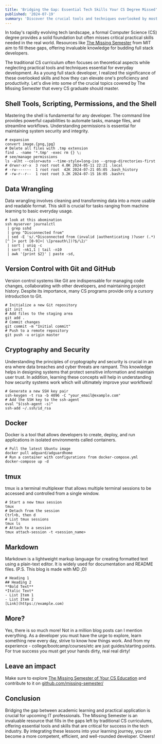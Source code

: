 ```yaml
---
title: 'Bridging the Gap: Essential Tech Skills Your CS Degree Missed'
published: '2024-07-19'
summary: 'Discover the crucial tools and techniques overlooked by most computer science programs. Learn how mastering these skills can supercharge your development career'
---
```


In today's rapidly evolving tech landscape, a formal Computer Science (CS) degree provides a solid foundation but often misses critical practical skills needed in the real world. Resources like [The Missing Semester](https://missing.csail.mit.edu/) from MIT aim to fill these gaps, offering invaluable knowledge for budding full stack developers.

The traditional CS curriculum often focuses on theoretical aspects while neglecting practical tools and techniques essential for everyday development. As a young full stack developer, I realized the significance of these overlooked skills and how they can elevate one's proficiency and productivity. Let's dive into some of the crucial topics covered by The Missing Semester that every CS graduate should master.

## Shell Tools, Scripting, Permissions, and the Shell

Mastering the shell is fundamental for any developer. The command line provides powerful capabilities to automate tasks, manage files, and streamline workflows. Understanding permissions is essential for maintaining system security and integrity.

```
# expansion
convert image.{png,jpg}
# Delete all files with .tmp extension
find . -name '*.tmp' -exec rm {} \;
# see/manage permissions
ls -alht --color=auto --time-style=long-iso --group-directories-first
# drwxr-xr-x  3 root root 4.0K 2024-05-11 22:21 .local
# -rw-------  1 root root  42K 2024-07-21 05:05 .bash_history
# -rw-r--r--  1 root root 3.2K 2024-07-15 16:05 .bashrc
```

## Data Wrangling

Data wrangling involves cleaning and transforming data into a more usable and readable format. This skill is crucial for tasks ranging from machine learning to basic everyday usage.

```
# look at this abomination
ssh myserver journalctl
 | grep sshd
 | grep "Disconnected from"
 | sed -E 's/.*Disconnected from (invalid |authenticating )?user (.*) [^ ]+ port [0-9]+( \[preauth\])?$/\2/'
 | sort | uniq -c
 | sort -nk1,1 | tail -n10
 | awk '{print $2}' | paste -sd,
```

## Version Control with Git and GitHub

Version control systems like Git are indispensable for managing code changes, collaborating with other developers, and maintaining project history. Despite its importance, many CS programs provide only a cursory introduction to Git.

```
# Initialize a new Git repository
git init
# Add files to the staging area
git add .
# Commit changes
git commit -m "Initial commit"
# Push to a remote repository
git push -u origin master
```

## Cryptography and Security

Understanding the principles of cryptography and security is crucial in an era where data breaches and cyber threats are rampant. This knowledge helps in designing systems that protect sensitive information and maintain user trust. In addition, learning these concepts will help in understanding how security systems work which will ultimately improve your workflows!

```
# Generate a new SSH key pair
ssh-keygen -t rsa -b 4096 -C "your_email@example.com"
# Add the SSH key to the ssh-agent
eval "$(ssh-agent -s)"
ssh-add ~/.ssh/id_rsa
```

## Docker

Docker is a tool that allows developers to create, deploy, and run applications in isolated environments called containers.

```
# Pull the latest Ubuntu image
docker pull adguard/adguardhome
# Run a container with configurations from docker-compose.yml
docker-compose up -d
```

## tmux

tmux is a terminal multiplexer that allows multiple terminal sessions to be accessed and controlled from a single window.

```
# Start a new tmux session
tmux
# Detach from the session
Ctrl+b, then d
# List tmux sessions
tmux ls
# Attach to a session
tmux attach-session -t <session_name>
```

## Markdown

Markdown is a lightweight markup language for creating formatted text using a plain-text editor. It is widely used for documentation and README files. (P.S. This blog is made with MD ;D)

```
# Heading 1
## Heading 2
**Bold Text**
*Italic Text*
- List Item 1
- List Item 2
[Link](https://example.com)
```

## More?

Yes, there is so much more! Not in a million blog posts can I mention everything. As a developer you must have the urge to explore, learn something new every day, strive to know how things work. And from my experience - college/bootcamp/courses/etc are just guides/starting points. For true success you must get your hands dirty, real real dirty!

## Leave an impact

Make sure to explore [The Missing Semester of Your CS Education](https://missing.csail.mit.edu/) and contribute to it on [github.com/missing-semester/](https://github.com/missing-semester/missing-semester)

## Conclusion

Bridging the gap between academic learning and practical application is crucial for upcoming IT professionals. The Missing Semester is an invaluable resource that fills in the gaps left by traditional CS curriculums, offering essential tools and skills that are critical for success in the tech industry. By integrating these lessons into your learning journey, you can become a more competent, efficient, and well-rounded developer. Cheers!
